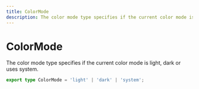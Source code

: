 ```yaml
---
title: ColorMode
description: The color mode type specifies if the current color mode is light, dark or uses system.
---
```


# ColorMode

The color mode type specifies if the current color mode is light, dark or uses system.

```ts
export type ColorMode = 'light' | 'dark' | 'system';
```
